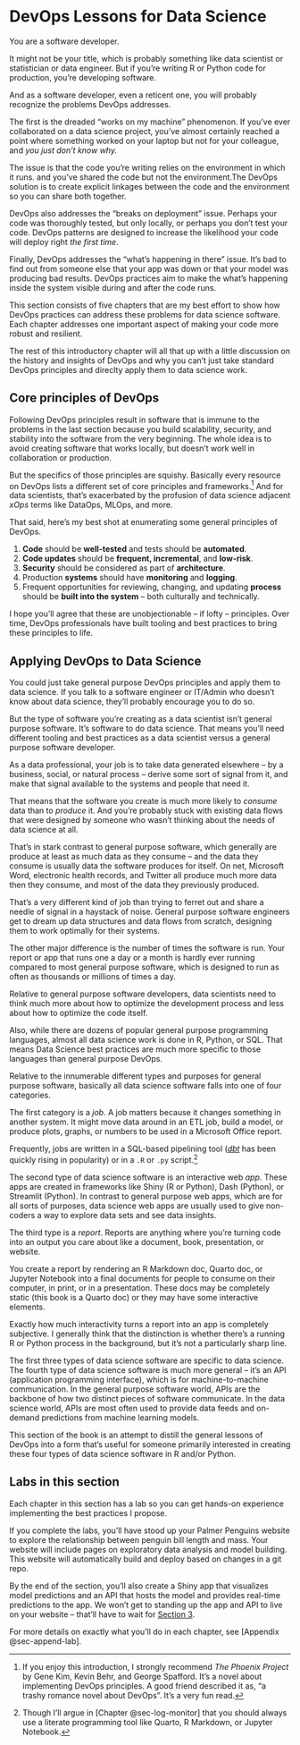 # DevOps Lessons for Data Science {#sec-1-intro}

You are a software developer.

It might not be your title, which is probably something like data
scientist or statistician or data engineer. But if you're writing R or
Python code for production, you're developing software.

And as a software developer, even a reticent one, you will probably
recognize the problems DevOps addresses.

The first is the dreaded "works on my machine" phenomenon. If you've
ever collaborated on a data science project, you've almost certainly
reached a point where something worked on your laptop but not for your
colleague, and *you just don't know why.*

The issue is that the code you're writing relies on the environment in
which it runs. and you've shared the code but not the environment.The
DevOps solution is to create explicit linkages between the code and the
environment so you can share both together.

DevOps also addresses the "breaks on deployment" issue. Perhaps your
code was thoroughly tested, but only locally, or perhaps you don't test
your code. DevOps patterns are designed to increase the likelihood your
code will deploy right *the first time*.

Finally, DevOps addresses the "what's happening in there" issue. It's
bad to find out from someone else that your app was down or that your
model was producing bad results. DevOps practices aim to make the what's
happening inside the system visible during and after the code runs.

This section consists of five chapters that are my best effort to show
how DevOps practices can address these problems for data science
software. Each chapter addresses one important aspect of making your
code more robust and resilient.

The rest of this introductory chapter will all that up with a little
discussion on the history and insights of DevOps and why you can't just
take standard DevOps principles and direclty apply them to data science
work.

## Core principles of DevOps

Following DevOps principles result in software that is immune to the
problems in the last section because you build scalability, security,
and stability into the software from the very beginning. The whole idea
is to avoid creating software that works locally, but doesn't work well
in collaboration or production.

But the specifics of those principles are squishy. Basically every
resource on DevOps lists a different set of core principles and
frameworks.[^1-0-sec-intro-1] And for data scientists, that's
exacerbated by the profusion of data science adjacent *xOps* terms like
DataOps, MLOps, and more.

[^1-0-sec-intro-1]: If you enjoy this introduction, I strongly recommend
    *The Phoenix Project* by Gene Kim, Kevin Behr, and George Spafford.
    It's a novel about implementing DevOps principles. A good friend
    described it as, "a trashy romance novel about DevOps". It's a very
    fun read.

That said, here's my best shot at enumerating some general principles of
DevOps.

1.  **Code** should be **well-tested** and tests should be
    **automated**.
2.  **Code updates** should be **frequent, incremental**, and
    **low-risk**.
3.  **Security** should be considered as part of **architecture**.
4.  Production **systems** should have **monitoring** and **logging**.
5.  Frequent opportunities for reviewing, changing, and updating
    **process** should be **built into the system** -- both culturally
    and technically.

I hope you'll agree that these are unobjectionable -- if lofty --
principles. Over time, DevOps professionals have built tooling and best
practices to bring these principles to life.

## Applying DevOps to Data Science

You could just take general purpose DevOps principles and apply them to
data science. If you talk to a software engineer or IT/Admin who doesn't
know about data science, they'll probably encourage you to do so.

But the type of software you're creating as a data scientist isn't
general purpose software. It's software to do data science. That means
you'll need different tooling and best practices as a data scientist
versus a general purpose software developer.

As a data professional, your job is to take data generated elsewhere --
by a business, social, or natural process -- derive some sort of signal
from it, and make that signal available to the systems and people that
need it.

That means that the software you create is much more likely to *consume*
data than to *produce* it. And you're probably stuck with existing data
flows that were designed by someone who wasn't thinking about the needs
of data science at all.

That's in stark contrast to general purpose software, which generally
are produce at least as much data as they consume -- and the data they
consume is usually data the software produces for itself. On net,
Microsoft Word, electronic health records, and Twitter all produce much
more data then they consume, and most of the data they previously
produced.

That's a very different kind of job than trying to ferret out and share
a needle of signal in a haystack of noise. General purpose software
engineers get to dream up data structures and data flows from scratch,
designing them to work optimally for their systems.

The other major difference is the number of times the software is run.
Your report or app that runs one a day or a month is hardly ever running
compared to most general purpose software, which is designed to run as
often as thousands or millions of times a day.

Relative to general purpose software developers, data scientists need to
think much more about how to optimize the development process and less
about how to optimize the code itself.

::: callout-note
Also, while there are dozens of popular general purpose programming
languages, almost all data science work is done in R, Python, or SQL.
That means Data Science best practices are much more specific to those
languages than general purpose DevOps.
:::

Relative to the innumerable different types and purposes for general
purpose software, basically all data science software falls into one of
four categories.

The first category is a *job*. A job matters because it changes
something in another system. It might move data around in an ETL job,
build a model, or produce plots, graphs, or numbers to be used in a
Microsoft Office report.

Frequently, jobs are written in a SQL-based pipelining tool ([*dbt*](#0)
has been quickly rising in popularity) or in a `.R` or `.py`
script.[^1-0-sec-intro-2]

[^1-0-sec-intro-2]: Though I'll argue in [Chapter @sec-log-monitor] that
    you should always use a literate programming tool like Quarto, R
    Markdown, or Jupyter Notebook.

The second type of data science software is an interactive web *app*.
These apps are created in frameworks like Shiny (R or Python), Dash
(Python), or Streamlit (Python). In contrast to general purpose web
apps, which are for all sorts of purposes, data science web apps are
usually used to give non-coders a way to explore data sets and see data
insights.

The third type is a *report*. Reports are anything where you're turning
code into an output you care about like a document, book, presentation,
or website.

You create a report by rendering an R Markdown doc, Quarto doc, or
Jupyter Notebook into a final documents for people to consume on their
computer, in print, or in a presentation. These docs may be completely
static (this book is a Quarto doc) or they may have some interactive
elements.

::: callout-note
Exactly how much interactivity turns a report into an app is completely
subjective. I generally think that the distinction is whether there's a
running R or Python process in the background, but it's not a
particularly sharp line.
:::

The first three types of data science software are specific to data
science. The fourth type of data science software is much more general
-- it's an API (application programming interface), which is for
machine-to-machine communication. In the general purpose software world,
APIs are the backbone of how two distinct pieces of software
communicate. In the data science world, APIs are most often used to
provide data feeds and on-demand predictions from machine learning
models.

This section of the book is an attempt to distill the general lessons of
DevOps into a form that's useful for someone primarily interested in
creating these four types of data science software in R and/or Python.

## Labs in this section

Each chapter in this section has a lab so you can get hands-on
experience implementing the best practices I propose.

If you complete the labs, you'll have stood up your Palmer Penguins
website to explore the relationship between penguin bill length and
mass. Your website will include pages on exploratory data analysis and
model building. This website will automatically build and deploy based
on changes in a git repo.

By the end of the section, you'll also create a Shiny app that
visualizes model predictions and an API that hosts the model and
provides real-time predictions to the app. We won't get to standing up
the app and API to live on your website -- that'll have to wait for
[Section 3](@sec-3-intro).

For more details on exactly what you'll do in each chapter, see
[Appendix @sec-append-lab].
